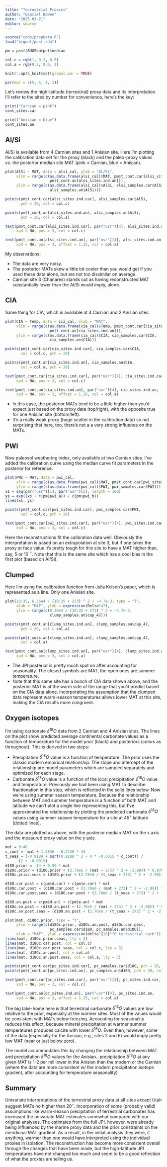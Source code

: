 ```yaml
---
title: "Terrestrial Proxies"
author: "Gabriel Bowen"
date: "2025-03-21"
editor: source
---
```


```r
source("code/prepData.R")
load("bigout/post.rda")

pm = post$BUGSoutput$median

col.c = rgb(1, 0.2, 0.6)
col.a = rgb(0.2, 0.6, 1)

knitr::opts_knit$set(global.par = TRUE)
```

```r
par(mar = c(5, 5, 4, 1))
```

Let's review the high-latitude (terrestrial) proxy data and its interpretation. I'll refer to the sites by number for convenience, here's the key:

```r
print("Carnian = pink")
cont_sites.car

print("Anisian = blue")
cont_sites.an
```


## Al/Si

Al/Si is available from 4 Carnian sites and 1 Anisian site. Here I'm plotting the calibration data set for the proxy (black) and the paleo-proxy values vs. the posterior median site MAT (pink = Carnian, blue = Anisian).

```r
plot(AlSi ~ MAT, data = alsi_cal, ylab = "Al/Si",
     xlim = range(c(as.data.frame(alsi_cal)$MAT, pm$t_cont.car[alsi_sites.ind.car],
                    pm$t_cont.an[alsi_sites.ind.an])),
     ylim = range(c(as.data.frame(alsi_cal)$AlSi, alsi_samples.car$AlSi,
                    alsi_samples.an$AlSi)))

points(pm$t_cont.car[alsi_sites.ind.car], alsi_samples.car$AlSi,
       pch = 20, col = col.c)

points(pm$t_cont.an[alsi_sites.ind.an], alsi_samples.an$AlSi,
       pch = 20, col = col.a)

text(pm$t_cont.car[alsi_sites.ind.car], par("usr")[4], alsi_sites.ind.car, 
     xpd = NA, pos = 3, col = col.c)

text(pm$t_cont.an[alsi_sites.ind.an], par("usr")[4], alsi_sites.ind.an, 
     xpd = NA, pos = 3, offset = 1.25, col = col.a)
```

My observations:

* The data are very noisy.
* The posterior MATs skew a little bit cooler than you would get if you used these data alone, but are not too dissimilar on average.
* Carnian site 3 (Chanares) stands out as having reconstructed MAT substantially lower than the Al/Si would imply, alone.

## CIA

Same thing for CIA, which is available at 4 Carnian and 2 Anisian sites.

```r
plot(CIA ~ Temp, data = cia_cal, xlab = "MAT",
     xlim = range(c(as.data.frame(cia_cal)$Temp, pm$t_cont.car[cia_sites.ind.car],
                    pm$t_cont.an[cia_sites.ind.an])),
     ylim = range(c(as.data.frame(cia_cal)$CIA, cia_samples.car$CIA,
                    cia_samples.an$CIA)))

points(pm$t_cont.car[cia_sites.ind.car], cia_samples.car$CIA,
       col = col.c, pch = 20)

points(pm$t_cont.an[cia_sites.ind.an], cia_samples.an$CIA,
       col = col.a, pch = 20)

text(pm$t_cont.car[cia_sites.ind.car], par("usr")[4], cia_sites.ind.car, 
     xpd = NA, pos = 3, col = col.c)

text(pm$t_cont.an[cia_sites.ind.an], par("usr")[4], cia_sites.ind.an, 
     xpd = NA, pos = 3, offset = 1.25, col = col.a)
```

* In this case, the posterior MATs tend to be a little higher than you'd expect just based on the proxy data (top/right), with the opposite true for one  Anisian site (bottom/left).
* It's a really weak proxy (huge scatter in the calibration data) so not surprising that here, too, there's not a a very strong influence on the MATs.

## PWI

Now paleosol weathering index, only available at two Carnian sites. I've added the calibration curve using the median curve fit parameters in the posterior for reference.

```r
plot(PWI ~ MAT, data = pwi_cal, 
     xlim = range(c(as.data.frame(pwi_cal)$MAT, pm$t_cont.car[pwi_sites.ind.car])),
     ylim = range(c(as.data.frame(pwi_cal)$PWI, pwi_samples.car$PWI)))
xs = seq(par("usr")[1], par("usr")[2], length = 100)
ys = exp((xs + c(pm$pwi_a)) / c(pm$pwi_b))
lines(xs, ys)

points(pm$t_cont.car[pwi_sites.ind.car], pwi_samples.car$PWI,
       col = col.c, pch = 20)

text(pm$t_cont.car[pwi_sites.ind.car], par("usr")[4], pwi_sites.ind.car, 
     xpd = NA, pos = 3, col = col.c)
```

Here the reconstructions fit the calibration data well. Obviously the interpretation is based on an extrapolation at site 3, but if one takes the proxy at face value it's pretty tough for this site to have a MAT higher than, say, 5 or 10 $^\circ$. Note that this is the same site which has a cool bias in the first plot (based on Al/Si).

## Clumped

Here I'm using the calibration function from Julia Kelson's paper, which is represented as a line. Only one Anisian site.

```r
plot(10:35, 6.36e4 / (10:35 + 273) ^ 2 + -4.7e-3, type = "l", 
     xlab = "MAT", ylab = expression(Delta*47),
     ylim = range(c(6.36e4 / (10:35 + 273) ^ 2 + -4.7e-3, 
                    clump_samples.an$cap_47)))

points(pm$t_cont.an[clump_sites.ind.an], clump_samples.an$cap_47,
       pch = 20, col = col.a)

points(pm$t_seas.an[clump_sites.ind.an], clump_samples.an$cap_47,
       col = col.a)

text(pm$t_cont.an[clump_sites.ind.an], par("usr")[4], clump_sites.ind.an, 
     xpd = NA, pos = 3, col = col.a)
```

* The JPI posterior is pretty much spot on after accounting for seasonality. The closed symbols are MAT, the open ones are summer temperature.
* Note that this same site has a bunch of CIA data shown above, and the posterior MAT is at the warm side of the range that you'd predict based on the CIA data alone. Incorporating the assumption that the clumped data represent warm-season temperatures allows lower MAT at this site, making the CIA results more congruent.

## Oxygen isotopes

I'm using carbonate $\delta^{18}O$ data from 2 Carnian and 4 Anisian sites. The lines on the plot show predicted average continental carbonate values as a function of temperature for the model prior (black) and posteriors (colors as throughout). This is derived in two steps:

* Precipitation $\delta^{18}O$ value is a function of temperature. The prior uses the classic modern empirical relationship. The slope and intercept of the relationship are model parameters which are sampled separately and optimized for each stage.
* Carbonate $\delta^{18}O$ value is a function of the local precipitation $\delta^{18}O$ value and temperature. Previously we had been using MAT to describe fractionation in this step, which is reflected in the solid lines below. Now we're using summer season temperature. Because the relationship between MAT and summer temperature is a function of both MAT and latitude we can't plot a single line representing this, but I've approximated the relationship by plotting the predicted carbonate $\delta^{18}O$ values using summer season temperature for a site at 45$^\circ$ latitude (dotted lines).

The data are plotted as above, with the posterior median MAT on the x axis and the measured proxy value on the y axis. 

```r
mat = 0:40
c_cont = -mat + 1.4836 - 0.2738 * 45
t_seas = (-0.9189 + sqrt(0.9189 ^ 2 - 4 * -0.0015 * c_cont)) /
      (2 * -0.0015)
d18O.prior = -14 + 0.59 * mat
d18Oc.prior = (d18O.prior + (2.78e6 / (mat + 273) ^ 2 + -2.98)) * 0.97002 - 29.98
d18Oc.prior.seas = (d18O.prior + (2.78e6 / (t_seas + 273) ^ 2 + -2.98)) * 0.97002 - 29.98

d18O.car.post = c(pm$d.car) + c(pm$e.car) * mat
d18Oc.car.post = (d18O.car.post + (2.78e6 / (mat + 273) ^ 2 + -2.98)) * 0.97002 - 29.98
d18Oc.car.post.seas = (d18O.car.post + (2.78e6 / (t_seas + 273) ^ 2 + -2.98)) * 0.97002 - 29.98

d18O.an.post = c(pm$d.an) + c(pm$e.an) * mat
d18Oc.an.post = (d18O.an.post + (2.78e6 / (mat + 273) ^ 2 + -2.98)) * 0.97002 - 29.98
d18Oc.an.post.seas = (d18O.an.post + (2.78e6 / (t_seas + 273) ^ 2 + -2.98)) * 0.97002 - 29.98

plot(mat, d18Oc.prior, type = "l", 
     ylim = range(c(d18Oc.prior, d18Oc.an.post, d18Oc.car.post,
                    pc_samples.car$d18O, pc_samples.an$d18O)),
     xlab = "MAT", ylab = expression(delta^{18}*"O terrestrial carb"))
lines(mat, d18Oc.prior.seas, lty = 3)
lines(mat, d18Oc.car.post, col = col.c)
lines(mat, d18Oc.car.post.seas, col = col.c, lty = 3)
lines(mat, d18Oc.an.post, col = col.a)
lines(mat, d18Oc.an.post.seas, col = col.a, lty = 3)

points(pm$t_cont.car[pc_sites.ind.car], pc_samples.car$d18O, pch = 20, col = col.c)
points(pm$t_cont.an[pc_sites.ind.an], pc_samples.an$d18O, pch = 20, col = col.a)

text(pm$t_cont.car[pc_sites.ind.car], par("usr")[4], pc_sites.ind.car, 
     xpd = NA, pos = 3, col = col.c)

text(pm$t_cont.an[pc_sites.ind.an], par("usr")[4], pc_sites.ind.an, 
     xpd = NA, pos = 3, offset = 1.25, col = col.a)
```

The big take-home here is that terrestrial carbonate $\delta^{18}O$ values are low relative to the prior, especially at the warmer sites. Most of the values would be consistent with MATs below freezing. Accounting for seasonality reduces this effect, because mineral precipitation at warmer summer temperatures produces calcite with lower $\delta^{18}O$. Even then, however, some of the data (especially for the Anisian, e.g., sites 2 and 6) would imply pretty low MAT (near or just below zero).

The model accommodates this by changing the relationship between MAT and precipitation $\delta^{18}O$ values for the Anisian...precipitation $\delta^{18}O$ at any given MAT is 1-2 per mil lower in the Anisian than the modern or the Carnian (where the data are more consistent w/ the modern precipitation isotope gradient, after accounting for temperature seasonality) 

## Summary

Univariate interpretations of the terrestrial proxy data at all sites *except* Utah suggest MATs no higher than 20$^\circ$. Incorporation of some (probably valid) assumptions like warm-season precipitation of terrestrial carbonates has increased the univariate MAT estimates somewhat compared with our original analyses. The estimates from the full JPI, however, were already being influenced by the marine proxy data and the prior constraints on the meridional MAT gradient. As a result, in the initial analysis they were, if anything, warmer than one would have interpreted using the individual proxies in isolation. The reconstruction has become more consistent overall through the changes that have been made, but the high-latitude JPI temperatures have not changed too much and seem to be a good reflection of what the proxies are telling us.
